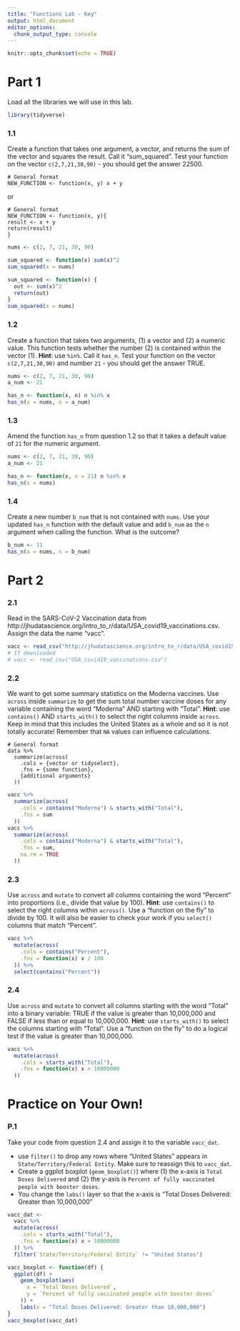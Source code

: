 ```yaml
---
title: "Functions Lab - Key"
output: html_document
editor_options: 
  chunk_output_type: console
---
```


```r
knitr::opts_chunk$set(echo = TRUE)
```

# Part 1

Load all the libraries we will use in this lab. 

```r
library(tidyverse)
```

### 1.1

Create a function that takes one argument, a vector, and returns the sum of the vector and squares the result. Call it "sum_squared". Test your function on the vector `c(2,7,21,30,90)` - you should get the answer 22500.

```
# General format
NEW_FUNCTION <- function(x, y) x + y 
```
or

```
# General format
NEW_FUNCTION <- function(x, y){
result <- x + y 
return(result)
}
```

```r
nums <- c(2, 7, 21, 30, 90)

sum_squared <- function(x) sum(x)^2
sum_squared(x = nums)

sum_squared <- function(x) {
  out <- sum(x)^2
  return(out)
}
sum_squared(x = nums)
```

### 1.2

Create a function that takes two arguments, (1) a vector and (2) a numeric value. This function tests whether the number (2) is contained within the vector (1). **Hint**: use `%in%`. Call it `has_n`. Test your function on the vector `c(2,7,21,30,90)` and number `21` - you should get the answer TRUE.

```r
nums <- c(2, 7, 21, 30, 90)
a_num <- 21

has_n <- function(x, n) n %in% x
has_n(x = nums, n = a_num)
```

### 1.3

Amend the function `has_n` from question 1.2 so that it takes a default value of `21` for the numeric argument.

```r
nums <- c(2, 7, 21, 30, 90)
a_num <- 21

has_n <- function(x, n = 21) n %in% x
has_n(x = nums)
```

### 1.4

Create a new number `b_num` that is not contained with `nums`. Use your updated `has_n` function with the default value and add `b_num` as the `n` argument when calling the function. What is the outcome?

```r
b_num <- 11
has_n(x = nums, n = b_num)
```


# Part 2

### 2.1

Read in the SARS-CoV-2 Vaccination data from http://jhudatascience.org/intro_to_r/data/USA_covid19_vaccinations.csv. Assign the data the name "vacc".

```r
vacc <- read_csv("http://jhudatascience.org/intro_to_r/data/USA_covid19_vaccinations.csv")
# If downloaded
# vacc <- read_csv("USA_covid19_vaccinations.csv")
```

### 2.2

We want to get some summary statistics on the Moderna vaccines. Use `across` inside `summarize` to get the sum total number vaccine doses for any variable containing the word "Moderna" AND starting with "Total". **Hint**: use `contains()` AND `starts_with()` to select the right columns inside `across`. Keep in mind that this includes the United States as a whole and so it is not totally accurate! Remember that `NA` values can influence calculations.

```
# General format
data %>%
  summarize(across(
    .cols = {vector or tidyselect},
    .fns = {some function},
    {additional arguments}
  ))
```

```r
vacc %>%
  summarize(across(
    .cols = contains("Moderna") & starts_with("Total"),
    .fns = sum
  ))
vacc %>%
  summarize(across(
    .cols = contains("Moderna") & starts_with("Total"),
    .fns = sum,
    na.rm = TRUE
  ))
```

### 2.3

Use `across` and `mutate` to convert all columns containing the word "Percent" into proportions (i.e., divide that value by 100). **Hint**: use `contains()` to select the right columns within `across()`. Use a "function on the fly" to divide by 100. It will also be easier to check your work if you `select()` columns that match "Percent".

```r
vacc %>%
  mutate(across(
    .cols = contains("Percent"),
    .fns = function(x) x / 100
  )) %>%
  select(contains("Percent"))
```

### 2.4

Use `across` and `mutate` to convert all columns starting with the word "Total" into a binary variable: TRUE if the value is greater than 10,000,000 and FALSE if less than or equal to 10,000,000. **Hint**: use `starts_with()` to select the columns starting with "Total". Use a "function on the fly" to do a logical test if the value is greater than 10,000,000.

```r
vacc %>%
  mutate(across(
    .cols = starts_with("Total"),
    .fns = function(x) x > 10000000
  ))
```


# Practice on Your Own!

### P.1

Take your code from question 2.4 and assign it to the variable `vacc_dat`. 

- use `filter()` to drop any rows where "United States" appears in `State/Territory/Federal Entity`. Make sure to reassign this to `vacc_dat`.
- Create a ggplot boxplot (`geom_boxplot()`) where (1) the x-axis is `Total Doses Delivered` and (2) the y-axis is `Percent of fully vaccinated people with booster doses`.
- You change the `labs()` layer so that the x-axis is "Total Doses Delivered: Greater than 10,000,000"

```r
vacc_dat <-
  vacc %>%
  mutate(across(
    .cols = starts_with("Total"),
    .fns = function(x) x > 10000000
  )) %>%
  filter(`State/Territory/Federal Entity` != "United States")

vacc_boxplot <- function(df) {
  ggplot(df) +
    geom_boxplot(aes(
      x = `Total Doses Delivered`,
      y = `Percent of fully vaccinated people with booster doses`
    )) +
    labs(x = "Total Doses Delivered: Greater than 10,000,000")
}
vacc_boxplot(vacc_dat)
```
